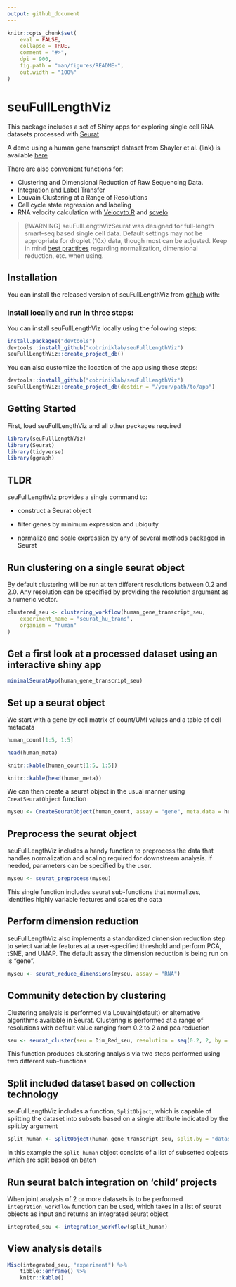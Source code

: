 ```yaml
---
output: github_document
---
```


<!-- README.md is generated from README.Rmd. Please edit that file -->

```r
knitr::opts_chunk$set(
    eval = FALSE,
    collapse = TRUE,
    comment = "#>",
    dpi = 900,
    fig.path = "man/figures/README-",
    out.width = "100%"
)
```


# seuFullLengthViz

This package includes a set of Shiny apps for exploring single cell RNA datasets processed with <a href="https://github.com/satijalab/seurat" target="_blank" rel="noopener noreferrer">Seurat</a>

A demo using a human gene transcript dataset from Shayler et al. (link) is available <a href="http://cobrinik-1.saban-chla.usc.edu:8080/app/seuratApp" target="_blank" rel="noopener noreferrer">here</a>

There are also convenient functions for:

-   Clustering and Dimensional Reduction of Raw Sequencing Data.
-   <a href="https://satijalab.org/seurat/archive/v3.0/integration.html" target="_blank" rel="noopener noreferrer">Integration and Label Transfer</a>
-   Louvain Clustering at a Range of Resolutions
-   Cell cycle state regression and labeling
-   RNA velocity calculation with <a href="https://velocyto.org/" target="_blank" rel="noopener noreferrer">Velocyto.R</a> and <a href="https://scvelo.readthedocs.io/" target="_blank" rel="noopener noreferrer">scvelo</a>

> [!WARNING]
> seuFullLengthVizSeurat was designed for full-length smart-seq based single cell data. Default settings may not be appropriate for droplet (10x) data, though most can be adjusted. Keep in mind [best practices](https://satijalab.org/seurat/articles/pbmc3k_tutorial) regarding normalization, dimensional reduction, etc. when using. 

## Installation

You can install the released version of seuFullLengthViz from <a href="https://github.com/cobriniklab/seuFullLengthViz" target="_blank" rel="noopener noreferrer">github</a> with:

### Install locally and run in three steps:

You can install seuFullLengthViz locally using the following steps:

```r
install.packages("devtools")
devtools::install_github("cobriniklab/seuFullLengthViz")
seuFullLengthViz::create_project_db()
```

You can also customize the location of the app using these steps:

```r
devtools::install_github("cobriniklab/seuFullLengthViz")
seuFullLengthViz::create_project_db(destdir = "/your/path/to/app")
```


## Getting Started

First, load seuFullLengthViz and all other packages required 

```r
library(seuFullLengthViz)
library(Seurat)
library(tidyverse)
library(ggraph)
```

## TLDR

seuFullLengthViz provides a single command to:

-   construct a Seurat object

-   filter genes by minimum expression and ubiquity

-   normalize and scale expression by any of several methods packaged in Seurat

## Run clustering on a single seurat object

By default clustering will be run at ten different resolutions between 0.2 and 2.0. Any resolution can be specified by providing the resolution argument as a numeric vector.

```r
clustered_seu <- clustering_workflow(human_gene_transcript_seu,
    experiment_name = "seurat_hu_trans",
    organism = "human"
)
```

## Get a first look at a processed dataset using an interactive shiny app

```r
minimalSeuratApp(human_gene_transcript_seu)
```

## Set up a seurat object

We start with a gene by cell matrix of count/UMI values and a table of cell metadata

```r
human_count[1:5, 1:5]

head(human_meta)
```

```r
knitr::kable(human_count[1:5, 1:5])

knitr::kable(head(human_meta))
```

We can then create a seurat object in the usual manner using `CreatSeuratObject` function

```r
myseu <- CreateSeuratObject(human_count, assay = "gene", meta.data = human_meta)
```

## Preprocess the seurat object

seuFullLengthViz includes a handy function to preprocess the data that handles normalization and scaling required for downstream analysis. If needed, parameters can be specified by the user.

```r
myseu <- seurat_preprocess(myseu)
```

This single function includes seurat sub-functions that normalizes, identifies highly variable features and scales the data

## Perform dimension reduction

seuFullLengthViz also implements a standardized dimension reduction step to select variable features at a user-specified threshold and perform PCA, tSNE, and UMAP. The default assay the dimension reduction is being run on is "gene".

```r
myseu <- seurat_reduce_dimensions(myseu, assay = "RNA")
```


## Community detection by clustering

Clustering analysis is performed via Louvain(default) or alternative algorithms available in Seurat. Clustering is performed at a range of resolutions with default value ranging from 0.2 to 2 and pca reduction

```r
seu <- seurat_cluster(seu = Dim_Red_seu, resolution = seq(0.2, 2, by = 0.2))
```

This function produces clustering analysis via two steps performed using two different sub-functions


## Split included dataset based on collection technology

seuFullLengthViz includes a function, `SplitObject`, which is capable of splitting the dataset into subsets based on a single attribute indicated by the split.by argument 

```r
split_human <- SplitObject(human_gene_transcript_seu, split.by = "dataset")
```
In this example the `split_human` object consists of a list of subsetted objects which are split based on batch


## Run seurat batch integration on 'child' projects

When joint analysis of 2 or more datasets is to be performed `integration_workflow` function can be used, which takes in a list of seurat objects as input and returns an integrated seurat object

```r
integrated_seu <- integration_workflow(split_human)
```

## View analysis details

```r
Misc(integrated_seu, "experiment") %>%
    tibble::enframe() %>%
    knitr::kable()
```
